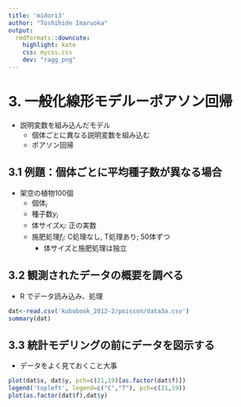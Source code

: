 ```yaml
---
title: 'midori3'
author: "Toshihide Imaruoka"
output:
  rmdformats::downcute:
    highlight: kate
    css: mycss.css
    dev: "ragg_png"
---
```

# 3. 一般化線形モデルーポアソン回帰
  * 説明変数を組み込んだモデル
    * 個体ごとに異なる説明変数を組み込む
    * ポアソン回帰
  
## 3.1 例題：個体ごとに平均種子数が異なる場合
  * 架空の植物100個
    * 個体$_i$
    * 種子数$y_i$
    * 体サイズ$x_i$: 正の実数
    * 施肥処理$f_i$: C処理なし, T処理あり; 50体ずつ
      * 体サイズと施肥処理は独立
      
## 3.2 観測されたデータの概要を調べる
  * R でデータ読み込み、処理
  
```r
dat<-read.csv('kubobook_2012-2/poisson/data3a.csv')
summary(dat)
```
## 3.3 統計モデリングの前にデータを図示する

  * データをよく見ておくこと大事
```r
plot(dat$x, dat$y, pch=c(21,19)[as.factor(dat$f)])
legend('topleft', legend=c("C","T"), pch=c(21,19))
plot(as.factor(dat$f),dat$y)
```
  

    
